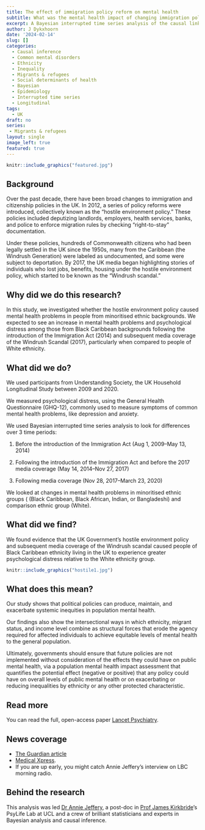 ```yaml
---
title: The effect of immigration policy reform on mental health
subtitle: What was the mental health impact of changing immigration policies effect mental health? 
excerpt: A Bayesian interrupted time series analysis of the causal link between government migration policies and a subsequent mental health. 
author: J Dykxhoorn
date: '2024-02-14'
slug: []
categories:
  - Causal inference
  - Common mental disorders
  - Ethnicity
  - Inequality
  - Migrants & refugees
  - Social determinants of health
  - Bayesian
  - Epidemiology
  - Interrupted time series
  - Longitudinal
tags: 
  - UK
draft: no
series: 
 - Migrants & refugees
layout: single
image_left: true
featured: true
---
```


```r
knitr::include_graphics("featured.jpg")
```

## Background

Over the past decade, there have been broad changes to immigration and citizenship policies in the UK. In 2012, a series of policy reforms were introduced, collectively known as the "hostile environment policy." These policies included deputizing landlords, employers, health services, banks, and police to enforce migration rules by checking "right-to-stay" documentation.

Under these policies, hundreds of Commonwealth citizens who had been legally settled in the UK since the 1950s, many from the Caribbean (the Windrush Generation) were labeled as undocumented, and some were subject to deportation. By 2017, the UK media began highlighting stories of individuals who lost jobs, benefits, housing under the hostile environment policy, which started to be known as the "Windrush scandal."

## Why did we do this research?

In this study, we investigated whether the hostile environment policy caused mental health problems in people from minoritised ethnic backgrounds. We expected to see an increase in mental health problems and psychological distress among those from Black Caribbean backgrounds following the introduction of the Immigration Act (2014) and subsequent media coverage of the Windrush Scandal (2017), particularly when compared to people of White ethnicity.

## What did we do?

We used participants from Understanding Society, the UK Household Longitudinal Study between 2009 and 2020.

We measured psychological distress, using the General Health Questionnaire (GHQ-12), commonly used to measure symptoms of common mental health problems, like depression and anxiety.

We used Bayesian interrupted time series analysis to look for differences over 3 time periods:

1.  Before the introduction of the Immigration Act (Aug 1, 2009--May 13, 2014)

2.  Following the introduction of the Immigration Act and before the 2017 media coverage (May 14, 2014--Nov 27, 2017)

3.  Following media coverage (Nov 28, 2017--March 23, 2020)

We looked at changes in mental health problems in minoritised ethnic groups ( (Black Caribbean, Black African, Indian, or Bangladeshi) and comparison ethnic group (White).

## What did we find?

We found evidence that the UK Government's hostile environment policy and subsequent media coverage of the Windrush scandal caused people of Black Caribbean ethnicity living in the UK to experience greater psychological distress relative to the White ethnicity group.

```r
knitr::include_graphics("hostile1.jpg")
```

## What does this mean?

Our study shows that political policies can produce, maintain, and exacerbate systemic inequities in population mental health.

Our findings also show the intersectional ways in which ethnicity, migrant status, and income level combine as structural forces that erode the agency required for affected individuals to achieve equitable levels of mental health to the general population.

Ultimately, governments should ensure that future policies are not implemented without consideration of the effects they could have on public mental health, via a population mental health impact assessment that quantifies the potential effect (negative or positive) that any policy could have on overall levels of public mental health or on exacerbating or reducing inequalities by ethnicity or any other protected characteristic.

## Read more

You can read the full, open-access paper [Lancet Psychiatry](https://www.sciencedirect.com/science/article/pii/S2215036623004121).

## News coverage

-   [The Guardian article](https://www.theguardian.com/world/2024/feb/14/hostile-environment-caused-immense-distress-in-black-caribbeans-study-finds)
-   [Medical Xpress](https://medicalxpress.com/news/2024-02-hostile-environment-policies-linked-prolonged.html).
-   If you are up early, you might catch Annie Jeffery's interview on LBC morning radio.

## Behind the research

This analysis was led [Dr Annie Jeffery](https://profiles.ucl.ac.uk/74470-annie-jeffery), a post-doc in [Prof James Kirkbride](https://profiles.ucl.ac.uk/43555)'s PsyLife Lab at UCL and a crew of brilliant statisticians and experts in Bayesian analysis and causal inference.
